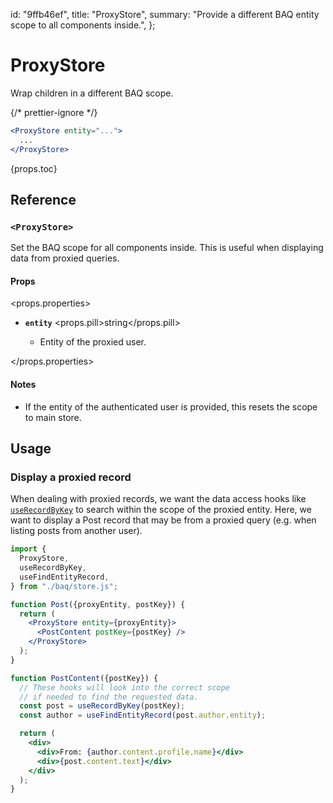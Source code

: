   id: "9ffb46ef",
  title: "ProxyStore",
  summary:
    "Provide a different BAQ entity scope to all components inside.",
};

# ProxyStore

Wrap children in a different BAQ scope.

{/* prettier-ignore */}
```jsx
<ProxyStore entity="...">
  ...
</ProxyStore>
```

{props.toc}

## Reference

### `<ProxyStore>`

Set the BAQ scope for all components inside. This is useful when displaying data from proxied queries.

#### Props

<props.properties>

- **`entity`** <props.pill>string</props.pill>

  - Entity of the proxied user.

</props.properties>

#### Notes

- If the entity of the authenticated user is provided, this resets the scope to main store.

## Usage

### Display a proxied record

When dealing with proxied records, we want the data access hooks like [`useRecordByKey`](0015e9c8) to search within the scope of the proxied entity. Here, we want to display a Post record that may be from a proxied query (e.g. when listing posts from another user).

```jsx
import {
  ProxyStore,
  useRecordByKey,
  useFindEntityRecord,
} from "./baq/store.js";

function Post({proxyEntity, postKey}) {
  return (
    <ProxyStore entity={proxyEntity}>
      <PostContent postKey={postKey} />
    </ProxyStore>
  );
}

function PostContent({postKey}) {
  // These hooks will look into the correct scope
  // if needed to find the requested data.
  const post = useRecordByKey(postKey);
  const author = useFindEntityRecord(post.author.entity);

  return (
    <div>
      <div>From: {author.content.profile.name}</div>
      <div>{post.content.text}</div>
    </div>
  );
}
```
